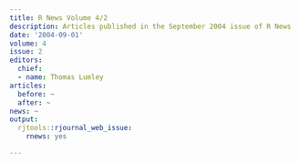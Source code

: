 ```yaml
---
title: R News Volume 4/2
description: Articles published in the September 2004 issue of R News
date: '2004-09-01'
volume: 4
issue: 2
editors:
  chief:
  - name: Thomas Lumley
articles:
  before: ~
  after: ~
news: ~
output:
  rjtools::rjournal_web_issue:
    rnews: yes

---
```

